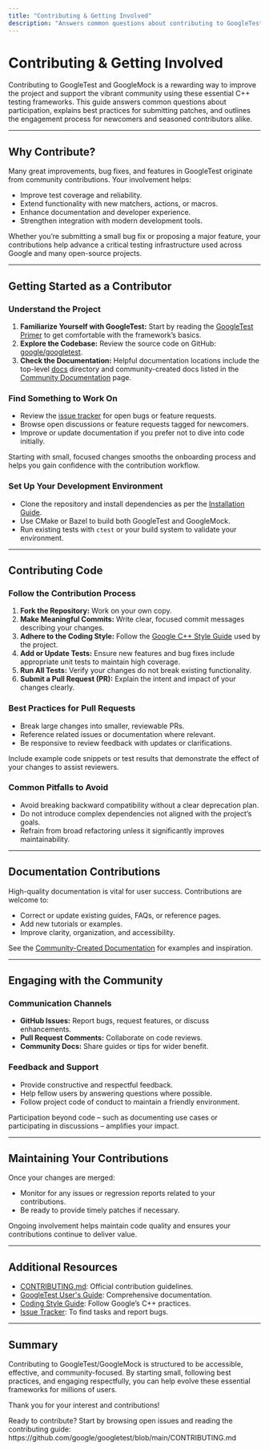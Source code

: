 ```yaml
---
title: "Contributing & Getting Involved"
description: "Answers common questions about contributing to GoogleTest/GoogleMock, guidelines for submitting patches, and the process for engaging with ongoing development. Points to resources for newcomers and regular contributors alike."
---
```


# Contributing & Getting Involved

Contributing to GoogleTest and GoogleMock is a rewarding way to improve the project and support the vibrant community using these essential C++ testing frameworks. This guide answers common questions about participation, explains best practices for submitting patches, and outlines the engagement process for newcomers and seasoned contributors alike.

---

## Why Contribute?

Many great improvements, bug fixes, and features in GoogleTest originate from community contributions. Your involvement helps:

- Improve test coverage and reliability.
- Extend functionality with new matchers, actions, or macros.
- Enhance documentation and developer experience.
- Strengthen integration with modern development tools.

Whether you’re submitting a small bug fix or proposing a major feature, your contributions help advance a critical testing infrastructure used across Google and many open-source projects.

---

## Getting Started as a Contributor

### Understand the Project

1. **Familiarize Yourself with GoogleTest:** Start by reading the [GoogleTest Primer](https://google.github.io/googletest/primer.html) to get comfortable with the framework’s basics.
2. **Explore the Codebase:** Review the source code on GitHub: [google/googletest](https://github.com/google/googletest).
3. **Check the Documentation:** Helpful documentation locations include the top-level [docs](https://google.github.io/googletest/) directory and community-created docs listed in the [Community Documentation](https://google.github.io/googletest/community_created_documentation.html) page.

### Find Something to Work On

- Review the [issue tracker](https://github.com/google/googletest/issues) for open bugs or feature requests.
- Browse open discussions or feature requests tagged for newcomers.
- Improve or update documentation if you prefer not to dive into code initially.

<Tip>
Starting with small, focused changes smooths the onboarding process and helps you gain confidence with the contribution workflow.
</Tip>

### Set Up Your Development Environment

- Clone the repository and install dependencies as per the [Installation Guide](https://google.github.io/googletest/quickstart-cmake.html).
- Use CMake or Bazel to build both GoogleTest and GoogleMock.
- Run existing tests with `ctest` or your build system to validate your environment.

---

## Contributing Code

### Follow the Contribution Process

1. **Fork the Repository:** Work on your own copy.
2. **Make Meaningful Commits:** Write clear, focused commit messages describing your changes.
3. **Adhere to the Coding Style:** Follow the [Google C++ Style Guide](https://google.github.io/styleguide/cppguide.html) used by the project.
4. **Add or Update Tests:** Ensure new features and bug fixes include appropriate unit tests to maintain high coverage.
5. **Run All Tests:** Verify your changes do not break existing functionality.
6. **Submit a Pull Request (PR):** Explain the intent and impact of your changes clearly.

### Best Practices for Pull Requests

- Break large changes into smaller, reviewable PRs.
- Reference related issues or documentation where relevant.
- Be responsive to review feedback with updates or clarifications.

<Tip>
Include example code snippets or test results that demonstrate the effect of your changes to assist reviewers.
</Tip>

### Common Pitfalls to Avoid

- Avoid breaking backward compatibility without a clear deprecation plan.
- Do not introduce complex dependencies not aligned with the project’s goals.
- Refrain from broad refactoring unless it significantly improves maintainability.

---

## Documentation Contributions

High-quality documentation is vital for user success. Contributions are welcome to:

- Correct or update existing guides, FAQs, or reference pages.
- Add new tutorials or examples.
- Improve clarity, organization, and accessibility.

See the [Community-Created Documentation](https://google.github.io/googletest/community_created_documentation.html) for examples and inspiration.

---

## Engaging with the Community

### Communication Channels

- **GitHub Issues:** Report bugs, request features, or discuss enhancements.
- **Pull Request Comments:** Collaborate on code reviews.
- **Community Docs:** Share guides or tips for wider benefit.

### Feedback and Support

- Provide constructive and respectful feedback.
- Help fellow users by answering questions where possible.
- Follow project code of conduct to maintain a friendly environment.

<Tip>
Participation beyond code – such as documenting use cases or participating in discussions – amplifies your impact.
</Tip>

---

## Maintaining Your Contributions

Once your changes are merged:

- Monitor for any issues or regression reports related to your contributions.
- Be ready to provide timely patches if necessary.

Ongoing involvement helps maintain code quality and ensures your contributions continue to deliver value.

---

## Additional Resources

- [CONTRIBUTING.md](https://github.com/google/googletest/blob/main/CONTRIBUTING.md): Official contribution guidelines.
- [GoogleTest User's Guide](https://google.github.io/googletest/): Comprehensive documentation.
- [Coding Style Guide](https://google.github.io/styleguide/cppguide.html): Follow Google’s C++ practices.
- [Issue Tracker](https://github.com/google/googletest/issues): To find tasks and report bugs.

---

## Summary

Contributing to GoogleTest/GoogleMock is structured to be accessible, effective, and community-focused. By starting small, following best practices, and engaging respectfully, you can help evolve these essential frameworks for millions of users.

Thank you for your interest and contributions!


<Check>
Ready to contribute? Start by browsing open issues and reading the contributing guide: https://github.com/google/googletest/blob/main/CONTRIBUTING.md
</Check>
